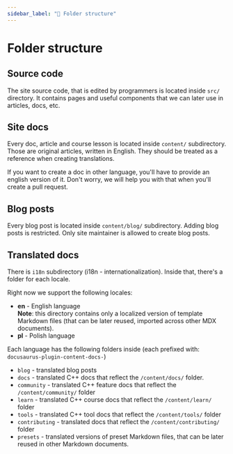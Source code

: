 ```yaml
---
sidebar_label: "📂 Folder structure"
---
```


# Folder structure

## Source code

The site source code, that is edited by programmers
is located inside `src/` directory. It contains pages
and useful components that we can later use in articles, docs, etc.

## Site docs

Every doc, article and course lesson is located
inside `content/` subdirectory. Those are original articles,
written in English. They should be treated as a reference
when creating translations.

If you want to create a doc in other language, you'll
have to provide an english version of it. Don't worry,
we will help you with that when you'll create a pull request.

## Blog posts

Every blog post is located inside `content/blog/` subdirectory.
Adding blog posts is restricted. Only site maintainer
is allowed to create blog posts.

## Translated docs

There is `i18n` subdirectory (i18n - internationalization).
Inside that, there's a folder for each locale.

Right now we support the following locales:
- **en** - English language  
**Note**: this directory contains only a localized version of
template Markdown files (that can be later reused, imported across other MDX documents).
- **pl** - Polish language

Each language has the following folders inside (each prefixed with: `docusaurus-plugin-content-docs-`)

- `blog` - translated blog posts
- `docs` - translated C++ docs that reflect the `/content/docs/` folder.
- `community` - translated C++ feature docs that reflect the `/content/community/` folder
- `learn` - translated C++ course docs that reflect the `/content/learn/` folder
- `tools` - translated C++ tool docs that reflect the `/content/tools/` folder
- `contributing` - translated docs that reflect the `/content/contributing/` folder
- `presets` - translated versions of preset Markdown files, that can be later reused in other Markdown documents.
